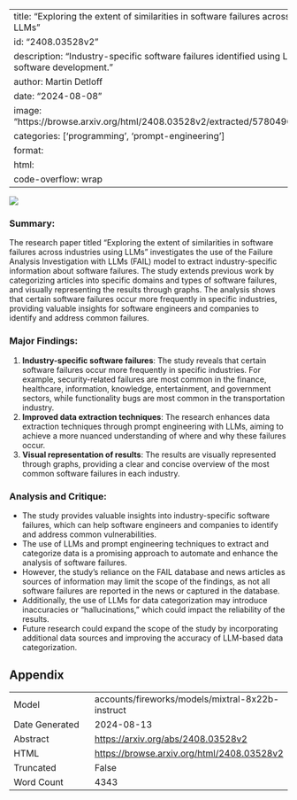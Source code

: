 
---
title: "Exploring the extent of similarities in software failures across industries using LLMs"
id: "2408.03528v2"
description: "Industry-specific software failures identified using LLMs for safer software development."
author: Martin Detloff
date: "2024-08-08"
image: "https://browse.arxiv.org/html/2408.03528v2/extracted/5780496/MartixUsed.png"
categories: ['programming', 'prompt-engineering']
format:
  html:
    code-overflow: wrap
---

![](https://browse.arxiv.org/html/2408.03528v2/extracted/5780496/MartixUsed.png)

### Summary:

The research paper titled "Exploring the extent of similarities in software failures across industries using LLMs" investigates the use of the Failure Analysis Investigation with LLMs (FAIL) model to extract industry-specific information about software failures. The study extends previous work by categorizing articles into specific domains and types of software failures, and visually representing the results through graphs. The analysis shows that certain software failures occur more frequently in specific industries, providing valuable insights for software engineers and companies to identify and address common failures.

### Major Findings:

1. **Industry-specific software failures**: The study reveals that certain software failures occur more frequently in specific industries. For example, security-related failures are most common in the finance, healthcare, information, knowledge, entertainment, and government sectors, while functionality bugs are most common in the transportation industry.
2. **Improved data extraction techniques**: The research enhances data extraction techniques through prompt engineering with LLMs, aiming to achieve a more nuanced understanding of where and why these failures occur.
3. **Visual representation of results**: The results are visually represented through graphs, providing a clear and concise overview of the most common software failures in each industry.

### Analysis and Critique:

* The study provides valuable insights into industry-specific software failures, which can help software engineers and companies to identify and address common vulnerabilities.
* The use of LLMs and prompt engineering techniques to extract and categorize data is a promising approach to automate and enhance the analysis of software failures.
* However, the study's reliance on the FAIL database and news articles as sources of information may limit the scope of the findings, as not all software failures are reported in the news or captured in the database.
* Additionally, the use of LLMs for data categorization may introduce inaccuracies or "hallucinations," which could impact the reliability of the results.
* Future research could expand the scope of the study by incorporating additional data sources and improving the accuracy of LLM-based data categorization.

## Appendix

|          |          |
|----------|----------|
| Model     | accounts/fireworks/models/mixtral-8x22b-instruct       |
| Date Generated     | 2024-08-13       |
| Abstract | [https://arxiv.org/abs/2408.03528v2](https://arxiv.org/abs/2408.03528v2)        |
| HTML     | [https://browse.arxiv.org/html/2408.03528v2](https://browse.arxiv.org/html/2408.03528v2)       |
| Truncated       | False       |
| Word Count       | 4343       |